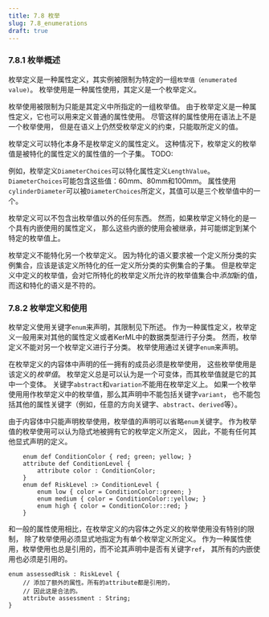 ```yaml
---
title: 7.8 枚举
slug: 7.8_enumerations
draft: true
---
```


### 7.8.1 枚举概述

枚举定义是一种属性定义，其实例被限制为特定的一组`枚举值（enumerated value)`。 
枚举使用是一种属性使用，其定义是一个枚举定义。

枚举使用被限制为只能是其定义中所指定的一组枚举值。
由于枚举定义是一种属性定义，它也可以用来定义普通的属性使用。
尽管这样的属性使用在语法上不是一个枚举使用，
但是在语义上仍然受枚举定义的约束，只能取所定义的值。

枚举定义可以特化本身不是枚举定义的属性定义。
这种情况下，枚举定义的枚举值是被特化的属性定义的属性值的一个子集。
TODO:

例如，枚举定义`DiameterChoices`可以特化属性定义`LengthValue`。 
`DiameterChoices`可能包含这些值：60mm、80mm和100mm。 
属性使用`cylinderDiameter`可以被`DiameterChoices`所定义，其值可以是三个枚举值中的一个。

枚举定义可以不包含出枚举值以外的任何东西。
然而，如果枚举定义特化的是一个具有内嵌使用的属性定义，
那么这些内嵌的使用会被继承，并可能绑定到某个特定的枚举值上。

枚举定义不能特化另一个枚举定义。
因为特化的语义要求被一个定义所分类的实例集合，应该是该定义所特化的任一定义所分类的实例集合的子集。
但是枚举定义中定义的枚举值，会对它所特化的枚举定义所允许的枚举值集合中*添加*新的值，
而这和特化的语义是不符的。

### 7.8.2 枚举定义和使用

枚举定义使用关键字`enum`来声明，其限制见下所述。
作为一种属性定义，枚举定义一般用来对其他的属性定义或者KerML中的数据类型进行子分类。
然而，枚举定义不能对另一个枚举定义进行子分类。
枚举使用通过关键字`enum`来声明。

在枚举定义的内容体中声明的任一拥有的成员必须是枚举使用，
这些枚举使用是该定义的*枚举值*。 
枚举定义总是可以认为是一个可变体，而其枚举值就是它的其中一个变体。
关键字`abstract`和`variation`不能用在枚举定义上。
如果一个枚举使用用作枚举定义中的枚举值，那么其声明中不能包括关键字`variant`， 
也不能包括其他的属性关键字（例如，任意的方向关键字、`abstract`、`derived`等）。 

由于内容体中只能声明枚举使用，枚举值的声明可以省略`enum`关键字。 
作为枚举值的枚举使用可以认为隐式地被拥有它的枚举定义所定义，
因此，不能有任何其他显式声明的定义。

```sysml 
    enum def ConditionColor { red; green; yellow; }
    attribute def ConditionLevel {
        attribute color : ConditionColor;
    }
    enum def RiskLevel :> ConditionLevel {
        enum low { color = ConditionColor::green; }
        enum medium { color = ConditionColor::yellow; }
        enum high { color = ConditionColor::red; }
    }
```

和一般的属性使用相比，在枚举定义的内容体之外定义的枚举使用没有特别的限制，
除了枚举使用必须显式地指定为有单个枚举定义所定义。
作为一种属性使用，枚举使用也总是引用的，而不论其声明中是否有关键字`ref`，
其所有的内嵌使用也必须是引用的。

```sysml
enum assessedRisk : RiskLevel {
    // 添加了额外的属性。所有的attribute都是引用的，
    // 因此这是合法的。
    attribute assessment : String;
}
```
